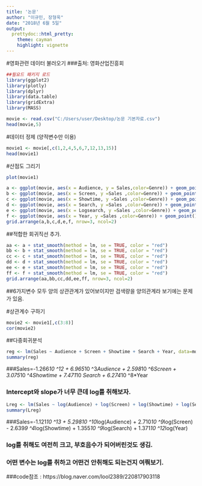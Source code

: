 ```yaml
---
title: '논문'
author: "이규민, 장형욱"
date: "2018년 6월 5일"
output: 
  prettydoc::html_pretty:
    theme: cayman
    highlight: vignette
---
```

#영화관련 데이터 불러오기 
###출처: 영화산업진흥회
```r
##필요드 패키지 로드
library(ggplot2)
library(plotly)
library(dplyr)
library(data.table)
library(gridExtra)
library(MASS)

movie <- read.csv("C:/Users/user/Desktop/논문 기본자료.csv")
head(movie,5)
```

#데이터 정제 (양적변수만 이용)
```r
movie1 <- movie[,c(1,2,4,5,6,7,12,13,15)]
head(movie1)
```

#산점도 그리기
```r
plot(movie1)
```

```r
a <- ggplot(movie, aes(x = Audience, y = Sales,color=Genre)) + geom_point()
b <- ggplot(movie, aes(x = Screen, y =Sales ,color=Genre)) + geom_point()
c <- ggplot(movie, aes(x = Showtime, y =Sales ,color=Genre)) + geom_point()
d <- ggplot(movie, aes(x = Search, y =Sales ,color=Genre)) + geom_point()
e <- ggplot(movie, aes(x = Logsearch, y =Sales ,color=Genre)) + geom_point()
f <- ggplot(movie, aes(x = Year, y =Sales ,color=Genre)) + geom_point()
grid.arrange(a,b,c,d,e,f, nrow=3, ncol=2)
```

##적합한 회귀직선 추가.
```r
aa <- a + stat_smooth(method = lm, se = TRUE, color = "red") 
bb <- b + stat_smooth(method = lm, se = TRUE, color = "red")
cc <- c + stat_smooth(method = lm, se = TRUE, color = "red") 
dd <- d + stat_smooth(method = lm, se = TRUE, color = "red") 
ee <- e + stat_smooth(method = lm, se = TRUE, color = "red") 
ff <- f + stat_smooth(method = lm, se = TRUE, color = "red") 
grid.arrange(aa,bb,cc,dd,ee,ff, nrow=3, ncol=2)
```

##6가지변수 모두 양의 상관관계가 있어보이지만 검색량을 양의관계라 보기에는 문제가 있음.


#상관계수 구하기
```r
movie2 <- movie1[,c(3:8)]
cor(movie2)
```

##다중회귀분석
```r
reg <- lm(Sales ~ Audience + Screen + Showtime + Search + Year, data=movie1) 
summary(reg)
```

###Sales=-1.266*10 ^12 + 6.965*10 ^3*Audience + 2.598*10 ^6*Screen + 3.075*10 ^4*Showtime + 7.471*10 *Search + 6.274*10 ^8*Year

### Intercept와 slope가 너무 큰데 log를 취해보자.
```r
Lreg <- lm(Sales ~ log(Audience) + log(Screen) + log(Showtime) + log(Search) + log(Year), data=movie1) 
summary(Lreg)
```

###Sales=-1.121*10 ^13 + 5.29810 ^10*log(Audience) + 2.710*10 ^9*log(Screen) - 2.639*9 ^4*log(Showtime) + 1.355*10 ^9*log(Search) + 1.371*10 ^12*log(Year)

### log를 취해도 여전히 크고, 부호음수가 되어버린것도 생김.

### 어떤 변수는 log를 취하고 어떤건 안취해도 되는건지 여쭤보기.


###code참조 : https://blog.naver.com/lool2389/220817903118

